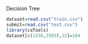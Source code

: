 Decision Tree
```{r}
dataset=read.csv("train.csv")
submit=read.csv("test.csv")
library(caTools)
dataset[c(1336,2303),15]=104
```


```{r}

```


